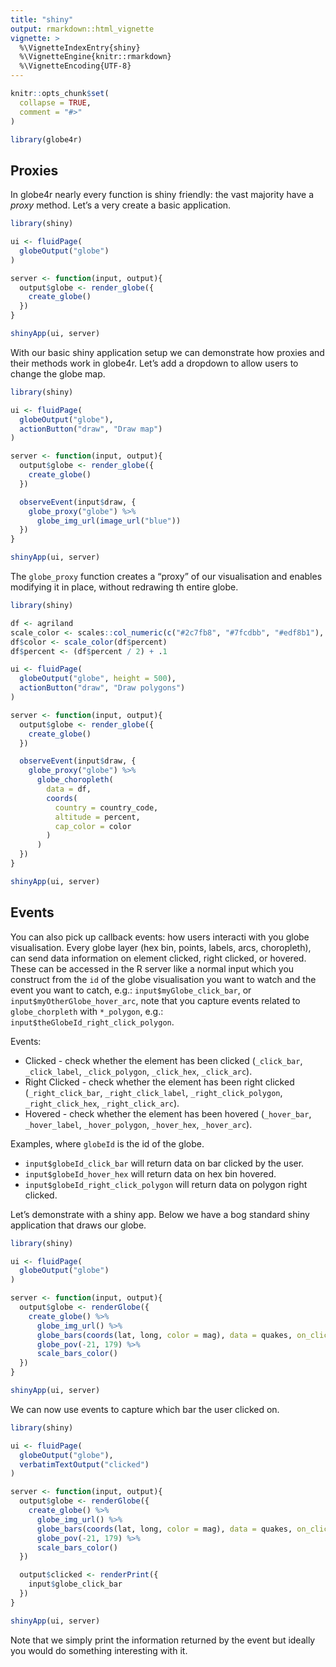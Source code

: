 ```yaml
---
title: "shiny"
output: rmarkdown::html_vignette
vignette: >
  %\VignetteIndexEntry{shiny}
  %\VignetteEngine{knitr::rmarkdown}
  %\VignetteEncoding{UTF-8}
---
```


```r
knitr::opts_chunk$set(
  collapse = TRUE,
  comment = "#>"
)

library(globe4r)
```

## Proxies

In globe4r nearly every function is shiny friendly: the vast majority have a _proxy_ method. Let's a very create a basic application.

```r
library(shiny)

ui <- fluidPage(
  globeOutput("globe")
)

server <- function(input, output){
  output$globe <- render_globe({
    create_globe()
  })
}

shinyApp(ui, server)
```

With our basic shiny application setup we can demonstrate how proxies and their methods work in globe4r. Let's add a dropdown to allow users to change the globe map.

```r
library(shiny)

ui <- fluidPage(
  globeOutput("globe"),
  actionButton("draw", "Draw map")
)

server <- function(input, output){
  output$globe <- render_globe({
    create_globe()
  })

  observeEvent(input$draw, {
    globe_proxy("globe") %>% 
      globe_img_url(image_url("blue"))
  })
}

shinyApp(ui, server)
```

The `globe_proxy` function creates a "proxy" of our visualisation and enables modifying it in place, without redrawing th entire globe.

```r
library(shiny)

df <- agriland
scale_color <- scales::col_numeric(c("#2c7fb8", "#7fcdbb", "#edf8b1"), c(0, 1))
df$color <- scale_color(df$percent)
df$percent <- (df$percent / 2) + .1

ui <- fluidPage(
  globeOutput("globe", height = 500),
  actionButton("draw", "Draw polygons")
)

server <- function(input, output){
  output$globe <- render_globe({
    create_globe()
  })

  observeEvent(input$draw, {
    globe_proxy("globe") %>% 
      globe_choropleth(
        data = df,
        coords(
          country = country_code,
          altitude = percent,
          cap_color = color
        )
      )
  })
}

shinyApp(ui, server)
```

## Events

You can also pick up callback events: how users interacti with you globe visualisation. Every globe layer (hex bin, points, labels, arcs, choropleth), can send data information on element clicked, right clicked, or hovered. These can be accessed in the R server like a normal input which you construct from the `id` of the globe visualisation you want to watch and the event you want to catch, e.g.: `input$myGlobe_click_bar`, or `input$myOtherGlobe_hover_arc`, note that you capture events related to `globe_chorpleth` with `*_polygon`, e.g.: `input$theGlobeId_right_click_polygon`.

Events:

- Clicked - check whether the element has been clicked (`_click_bar`, `_click_label`, `_click_polygon`, `_click_hex`, `_click_arc`).
- Right Clicked - check whether the element has been right clicked (`_right_click_bar`, `_right_click_label`, `_right_click_polygon`, `_right_click_hex`, `_right_click_arc`).
- Hovered - check whether the element has been hovered (`_hover_bar`, `_hover_label`, `_hover_polygon`, `_hover_hex`, `_hover_arc`).

Examples, where `globeId` is the id of the globe.

- `input$globeId_click_bar` will return data on bar clicked by the user.
- `input$globeId_hover_hex` will return data on hex bin hovered.
- `input$globeId_right_click_polygon` will return data on polygon right clicked.

Let's demonstrate with a shiny app. Below we have a bog standard shiny application that draws our globe.

```r
library(shiny)

ui <- fluidPage(
  globeOutput("globe")
)

server <- function(input, output){
  output$globe <- renderGlobe({
    create_globe() %>% 
      globe_img_url() %>% 
      globe_bars(coords(lat, long, color = mag), data = quakes, on_click = TRUE) %>%
      globe_pov(-21, 179) %>% 
      scale_bars_color()
  })
}

shinyApp(ui, server)
```

We can now use events to capture which bar the user clicked on. 

```r
library(shiny)

ui <- fluidPage(
  globeOutput("globe"),
  verbatimTextOutput("clicked")
)

server <- function(input, output){
  output$globe <- renderGlobe({
    create_globe() %>% 
      globe_img_url() %>% 
      globe_bars(coords(lat, long, color = mag), data = quakes, on_click = TRUE) %>%
      globe_pov(-21, 179) %>% 
      scale_bars_color()
  })

  output$clicked <- renderPrint({
    input$globe_click_bar
  })
}

shinyApp(ui, server)
```

Note that we simply print the information returned by the event but ideally you would do something interesting with it.